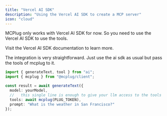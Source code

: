 ```yaml
---
title: "Vercel AI SDK"
description: "Using the Vercel AI SDK to create a MCP server"
icon: "cloud"
---
```


MCPlug only works with Vercel AI SDK for now. So you need to use the Vercel AI SDK to use the tools.

<Card horizontal icon="cloud" title="Vercel AI SDK" href="https://sdk.vercel.ai/docs">
  <p>Visit the Vercel AI SDK documentation to learn more.</p>
</Card>

The integration is very straightforward. Just use the ai sdk as usual but pass the tools of mcplug to it.

```ts
import { generateText, tool } from "ai";
import { mcplug } from "@mcplug/client";

const result = await generateText({
  model: yourModel,
  //   this single line is enough to give your llm access to the tools of mcplug
  tools: await mcplug(PLUG_TOKEN),
  prompt: "What is the weather in San Francisco?"
});
```
